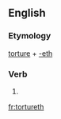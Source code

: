 ==English==

===Etymology===
[[torture]] + [[-eth]]

===Verb===
{{en-verb form}}

# {{archaic third-person singular of|torture}}

[[fr:tortureth]]